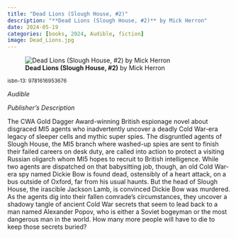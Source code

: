 ```yaml
---
title: "Dead Lions (Slough House, #2)"
description: "**Dead Lions (Slough House, #2)** by Mick Herron"
date: 2024-05-19
categories: [books, 2024, Audible, fiction]
image: Dead_Lions.jpg
---
```

![**Dead Lions (Slough House, #2)** by Mick Herron](Dead_Lions.jpg){fig-align="left"}

<sup>isbn-13: 9781616953676</sup>

*Audible*

*Publisher's Description*

The CWA Gold Dagger Award-winning British espionage novel about disgraced
MI5 agents who inadvertently uncover a deadly Cold War-era legacy of
sleeper cells and mythic super spies. The disgruntled agents of Slough
House, the MI5 branch where washed-up spies are sent to finish their failed
careers on desk duty, are called into action to protect a visiting Russian
oligarch whom MI5 hopes to recruit to British intelligence. While two
agents are dispatched on that babysitting job, though, an old Cold War-era
spy named Dickie Bow is found dead, ostensibly of a heart attack, on a bus
outside of Oxford, far from his usual haunts. But the head of Slough House,
the irascible Jackson Lamb, is convinced Dickie Bow was murdered. As the
agents dig into their fallen comrade's circumstances, they uncover a
shadowy tangle of ancient Cold War secrets that seem to lead back to a man
named Alexander Popov, who is either a Soviet bogeyman or the most
dangerous man in the world. How many more people will have to die to keep
those secrets buried?